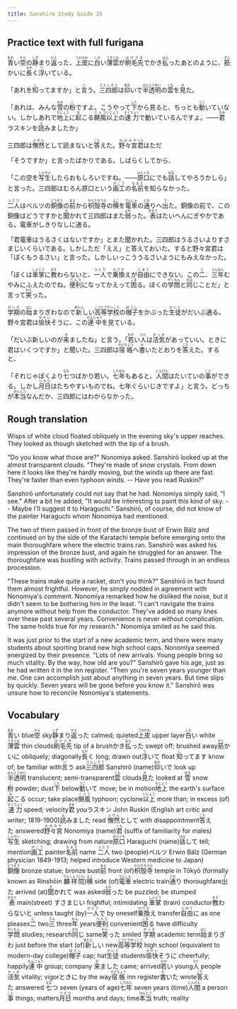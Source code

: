```yaml
---
title: Sanshiro Study Guide 25
---
```


## Practice text with full furigana

<p>
<ruby><rb>青</rb><rt>あお</rt></ruby>い<ruby><rb>空</rb><rt>そら</rt></ruby>の<ruby><rb>静</rb><rt>しず</rt></ruby>まり<ruby><rb>返</rb><rt>かえ</rt></ruby>った、<ruby><rb>上皮</rb><rt>うわかわ</rt></ruby>に<ruby><rb>白</rb><rt>しろ</rt></ruby>い<ruby><rb>薄雲</rb><rt>うすぐも</rt></ruby>が<ruby><rb>刷毛先</rb><rt>はけさき</rt></ruby>でかき<ruby><rb>払</rb><rt>はら</rt></ruby>ったあとのように、<ruby><rb>筋</rb><rt>すじ</rt></ruby>かいに<ruby><rb>長</rb><rt>なが</rt></ruby>く<ruby><rb>浮</rb><rt>う</rt></ruby>いている。
</p>

<p>
「あれを<ruby><rb>知</rb><rt>し</rt></ruby>ってますか」と<ruby><rb>言</rb><rt>い</rt></ruby>う。<ruby><rb>三四郎</rb><rt>さんしろう</rt></ruby>は<ruby><rb>仰</rb><rt>あお</rt></ruby>いで<ruby><rb>半透明</rb><rt>はんとうめい</rt></ruby>の<ruby><rb>雲</rb><rt>くも</rt></ruby>を<ruby><rb>見</rb><rt>み</rt></ruby>た。
</p>

<p>
「あれは、みんな<ruby><rb>雪</rb><rt>ゆき</rt></ruby>の<ruby><rb>粉</rb><rt>こ</rt></ruby>ですよ。こうやって<ruby><rb>下</rb><rt>した</rt></ruby>から見ると、ちっとも<ruby><rb>動</rb><rt>うご</rt></ruby>いていない。しかしあれで<ruby><rb>地上</rb><rt>ちじょう</rt></ruby>に<ruby><rb>起</rb><rt>お</rt></ruby>こる<ruby><rb>颶風</rb><rt>ぐふう</rt></ruby><ruby><rb>以上</rb><rt>いじょう</rt></ruby>の<ruby><rb>速力</rb><rt>そくりょく</rt></ruby>で動いているんですよ。――<ruby><rb>君</rb><rt>きみ</rt></ruby>ラスキンを<ruby><rb>読</rb><rt>よ</rt></ruby>みましたか」
</p>

<p>
三四郎は<ruby><rb>憮然</rb><rt>ぶぜん</rt></ruby>として読まないと<ruby><rb>答</rb><rt>こた</rt></ruby>えた。<ruby><rb>野々宮</rb><rt>ののみや</rt></ruby><ruby><rb>君</rb><rt>くん</rt></ruby>はただ
</p>

「そうですか」と言ったばかりである。しばらくしてから、

<p>
「この空を<ruby><rb>写生</rb><rt>しゃせい</rt></ruby>したらおもしろいですね。――<ruby><rb>原口</rb><rt>はらぐち</rt></ruby>にでも<ruby><rb>話</rb><rt>はな</rt></ruby>してやろうかしら」と言った。三四郎はむろん原口という<ruby><rb>画工</rb><rt>がこう</rt></ruby>の<ruby><rb>名前</rb><rt>なまえ</rt></ruby>を知らなかった。
</p>

<p>
<ruby><rb>二人</rb><rt>ふたり</rt></ruby>はベルツの<ruby><rb>銅像</rb><rt>どうぞう</rt></ruby>の<ruby><rb>前</rb><rt>まえ</rt></ruby>から<ruby><rb>枳殻寺</rb><rt>からたちでら</rt></ruby>の<ruby><rb>横</rb><rt>よこ</rt></ruby>を<ruby><rb>電車</rb><rt>でんしゃ</rt></ruby>の<ruby><rb>通</rb><rt>とお</rt></ruby>りへ<ruby><rb>出</rb><rt>で</rt></ruby>た。銅像の前で、この銅像はどうですかと<ruby><rb>聞</rb><rt>き</rt></ruby>かれて三四郎はまた<ruby><rb>弱</rb><rt>よわ</rt></ruby>った。<ruby><rb>表</rb><rt>おもて</rt></ruby>はたいへんにぎやかである。電車がしきりなしに通る。
</p>

<p>
「君電車はうるさくはないですか」とまた聞かれた。三四郎はうるさいよりすさまじいくらいである。しかしただ「ええ」と答えておいた。すると野々宮君は「ぼくもうるさい」と言った。しかしいっこううるさいようにもみえなかった。
</p>

<p>
「ぼくは<ruby><rb>車掌</rb><rt>しゃとう</rt></ruby>に<ruby><rb>教</rb><rt>おそ</rt></ruby>わらないと、<ruby><rb>一人</rb><rt>ひとり</rt></ruby>で<ruby><rb>乗換</rb><rt>のりか</rt></ruby>えが<ruby><rb>自由</rb><rt>じゆう</rt></ruby>にできない。この<ruby><rb>二</rb><rt>に</rt></ruby>、<ruby><rb>三</rb><rt>さん</rt></ruby><ruby><rb>年</rb><rt>ねん</rt></ruby>むやみにふえたのでね。<ruby><rb>便利</rb><rt>べんり</rt></ruby>になってかえって<ruby><rb>困</rb><rt>こま</rt></ruby>る。ぼくの<ruby><rb>学問</rb><rt>がくもん</rt></ruby>と<ruby><rb>同</rb><rt>おな</rt></ruby>じことだ」と言って<ruby><rb>笑</rb><rt>わら</rt></ruby>った。
</p>

<p>
<ruby><rb>学期</rb><rt>がっき</rt></ruby>の<ruby><rb>始</rb><rt>はじ</rt></ruby>まりぎわなので<ruby><rb>新</rb><rt>あたら</rt></ruby>しい<ruby><rb>高等学校</rb><rt>こうとうがっこう</rt></ruby>の<ruby><rb>帽子</rb><rt>ぼうし</rt></ruby>をかぶった<ruby><rb>生徒</rb><rt>せいと</rt></ruby>がだいぶ通る。野々宮君は<ruby><rb>愉快</rb><rt>ゆかい</rt></ruby>そうに、この<ruby><rb>連中</rb><rt>れんじゅう</rt></ruby>を見ている。
</p>

<p>
「だいぶ新しいのが<ruby><rb>来</rb><rt>き</rt></ruby>ましたね」と言う。「<ruby><rb>若</rb><rt>わか</rt></ruby>い<ruby><rb>人</rb><rt>ひと</rt></ruby>は<ruby><rb>活気</rb><rt>かっき</rt></ruby>があっていい。ときに君はいくつですか」と聞いた。三四郎は<ruby><rb>宿帳</rb><rt>やどちょう</rt></ruby>へ<ruby><rb>書</rb><rt>か</rt></ruby>いたとおりを<ruby><rb>答</rb><rt>こた</rt></ruby>えた。すると、
</p>

<p>
「それじゃぼくより<ruby><rb>七</rb><rt>なな</rt></ruby>つばかり若い。<ruby><rb>七年</rb><rt>しちねん</rt></ruby>もあると、<ruby><rb>人間</rb><rt>にんげん</rt></ruby>はたいていの<ruby><rb>事</rb><rt>こと</rt></ruby>ができる。しかし<ruby><rb>月日</rb><rt>つきひ</rt></ruby>はたちやすいものでね。七年ぐらいじきですよ」と言う。どっちが<ruby><rb>本当</rb><rt>ほんとう</rt></ruby>なんだか、三四郎にはわからなかった。
</p>


## Rough translation

Wisps of white cloud floated obliquely in the evening sky's upper reaches. They looked as though sketched with the tip of a brush.

"Do you know what those are?" Nonomiya asked. Sanshirō looked up at the almost transparent clouds. "They're made of snow crystals. From down here it looks like they're hardly moving, but the winds up there are fast. They're faster than even typhoon winds. -- Have you read Ruskin?" 

Sanshirō unfortunately could not say that he had. Nonomiya simply said, "I see." After a bit he added, "It would be interesting to paint this kind of sky. -- Maybe I'll suggest it to Haraguchi." Sanshirō, of course, did not know of the painter Haraguchi whom Nonomiya had mentioned.

The two of them passed in front of the bronze bust of Erwin Bälz and continued on by the side of the Karatachi temple before emerging onto the main thoroughfare where the electric trains ran. Sanshirō was asked his impression of the bronze bust, and again he struggled for an answer. The thoroughfare was bustling with activity. Trains passed through in an endless procession.

"These trains make quite a racket, don't you think?" Sanshirō in fact found them almost frightful. However, he simply nodded in agreement with Nonomiya's comment. Nonomiya remarked how he disliked the noise, but it didn't seem to be bothering him in the least. "I can't navigate the trains anymore without help from the conductor. They've added so many lines over these past several years. Convenience is never without complication. The same holds true for my research." Nonomiya smiled as he said this.

It was just prior to the start of a new academic term, and there were many students about sporting brand new high school caps. Nonomiya seemed energized by their presence. "Lots of new arrivals. Young people bring so much vitality. By the way, how old are you?" Sanshirō gave his age, just as he had written it in the inn register. "Then you're seven years younger than me. One can accomplish just about anything in seven years. But time slips by quickly. Seven years will be gone before you know it." Sanshirō was unsure how to reconcile Nonomiya's statements.       


## Vocabulary

<p>
<span class="vocabstudy"><ruby><rb>青</rb><rt>あお</rt></ruby>い&nbsp;blue</span><span class="vocabstudy"><ruby><rb>空</rb><rt>そら</rt></ruby>&nbsp;sky</span><span class="vocabstudy"><ruby><rb>静</rb><rt>しず</rt></ruby>まり<ruby><rb>返</rb><rt>かえ</rt></ruby>った&nbsp;calmed; quieted</span><span class="vocabstudy"><ruby><rb>上皮</rb><rt>うわかわ</rt></ruby>&nbsp;upper layer</span><span class="vocabstudy"><ruby><rb>白</rb><rt>しろ</rt></ruby>い&nbsp;white</span><span class="vocabstudy"><ruby><rb>薄雲</rb><rt>うすぐも</rt></ruby>&nbsp;thin clouds</span><span class="vocabstudy"><ruby><rb>刷毛先</rb><rt>はけさき</rt></ruby>&nbsp;tip of a brush</span><span class="vocabstudy">かき<ruby><rb>払</rb><rt>はら</rt></ruby>った&nbsp;swept off; brushed away</span><span class="vocabstudy"><ruby><rb>筋</rb><rt>すじ</rt></ruby>かいに&nbsp;obliquely; diagonally</span><span class="vocabstudy"><ruby><rb>長</rb><rt>なが</rt></ruby>く&nbsp;long; drawn out</span><span class="vocabstudy"><ruby><rb>浮</rb><rt>う</rt></ruby>いて&nbsp;float</span>
<span class="vocabstudy"><ruby><rb>知</rb><rt>し</rt></ruby>ってます&nbsp;know of; be familiar with</span><span class="vocabstudy"><ruby><rb>言</rb><rt>い</rt></ruby>う&nbsp;ask</span><span class="vocabstudy"><ruby><rb>三四郎</rb><rt>さんしろう</rt></ruby>&nbsp;Sanshirō (name)</span><span class="vocabstudy"><ruby><rb>仰</rb><rt>あお</rt></ruby>いで&nbsp;look up</span><span class="vocabstudy"><ruby><rb>半透明</rb><rt>はんとうめい</rt></ruby>&nbsp;translucent; semi-transparent</span><span class="vocabstudy"><ruby><rb>雲</rb><rt>くも</rt></ruby>&nbsp;clouds</span><span class="vocabstudy"><ruby><rb>見</rb><rt>み</rt></ruby>た&nbsp;looked at</span>
<span class="vocabstudy"><ruby><rb>雪</rb><rt>ゆき</rt></ruby>&nbsp;snow</span><span class="vocabstudy"><ruby><rb>粉</rb><rt>こ</rt></ruby>&nbsp;powder; dust</span><span class="vocabstudy"><ruby><rb>下</rb><rt>した</rt></ruby>&nbsp;below</span><span class="vocabstudy"><ruby><rb>動</rb><rt>うご</rt></ruby>いて&nbsp;move; be in motion</span><span class="vocabstudy"><ruby><rb>地上</rb><rt>ちじょう</rt></ruby>&nbsp;the earth's surface</span><span class="vocabstudy"><ruby><rb>起</rb><rt>お</rt></ruby>こる&nbsp;occur; take place</span><span class="vocabstudy"><ruby><rb>颶風</rb><rt>ぐふう</rt></ruby>&nbsp;typhoon; cyclone</span><span class="vocabstudy"><ruby><rb>以上</rb><rt>いじょう</rt></ruby>&nbsp;more than; in excess (of)</span><span class="vocabstudy"><ruby><rb>速力</rb><rt>そくりょく</rt></ruby>&nbsp;speed; velocity</span><span class="vocabstudy"><ruby><rb>君</rb><rt>きみ</rt></ruby>&nbsp;you</span><span class="vocabstudy">ラスキン&nbsp;John Ruskin (English art critic and writer; 1819-1900)</span><span class="vocabstudy"><ruby><rb>読</rb><rt>よ</rt></ruby>みました&nbsp;read</span>
<span class="vocabstudy"><ruby><rb>憮然</rb><rt>ぶぜん</rt></ruby>として&nbsp;with disappointment</span><span class="vocabstudy"><ruby><rb>答</rb><rt>こた</rt></ruby>えた&nbsp;answered</span><span class="vocabstudy"><ruby><rb>野々宮</rb><rt>ののみや</rt></ruby>&nbsp;Nonomiya (name)</span><span class="vocabstudy"><ruby><rb>君</rb><rt>くん</rt></ruby>&nbsp;(suffix of familiarity for males)</span>
<span class="vocabstudy"><ruby><rb>写生</rb><rt>しゃせい</rt></ruby>&nbsp;sketching; drawing from nature</span><span class="vocabstudy"><ruby><rb>原口</rb><rt>はらぐち</rt></ruby>&nbsp;Haraguchi (name)</span><span class="vocabstudy"><ruby><rb>話</rb><rt>はな</rt></ruby>して&nbsp;tell; mention</span><span class="vocabstudy"><ruby><rb>画工</rb><rt>がこう</rt></ruby>&nbsp;painter</span><span class="vocabstudy"><ruby><rb>名前</rb><rt>なまえ</rt></ruby>&nbsp;name</span>
<span class="vocabstudy"><ruby><rb>二人</rb><rt>ふたり</rt></ruby>&nbsp;two (people)</span><span class="vocabstudy">ベルツ&nbsp;Erwin Bälz (German physician 1849-1913; helped introduce Western medicine to Japan)</span><span class="vocabstudy"><ruby><rb>銅像</rb><rt>どうぞう</rt></ruby>&nbsp;bronze statue; bronze bust</span><span class="vocabstudy"><ruby><rb>前</rb><rt>まえ</rt></ruby>&nbsp;front (of)</span><span class="vocabstudy"><ruby><rb>枳殻寺</rb><rt>からたちでら</rt></ruby>&nbsp;temple in Tōkyō (formally known as Rinshōin&nbsp;<ruby><rb>麟祥院</rb><rt>りんしょういん</rt></ruby>)</span><span class="vocabstudy"><ruby><rb>横</rb><rt>よこ</rt></ruby>&nbsp;side (of)</span><span class="vocabstudy"><ruby><rb>電車</rb><rt>でんしゃ</rt></ruby>&nbsp;electric train</span><span class="vocabstudy"><ruby><rb>通</rb><rt>とお</rt></ruby>り&nbsp;thoroughfare</span><span class="vocabstudy"><ruby><rb>出</rb><rt>で</rt></ruby>た&nbsp;arrived (at)</span><span class="vocabstudy"><ruby><rb>聞</rb><rt>き</rt></ruby>かれて&nbsp;was asked</span><span class="vocabstudy"><ruby><rb>弱</rb><rt>よわ</rt></ruby>った&nbsp;be puzzled; be stumped</span><span class="vocabstudy"><ruby><rb>表</rb><rt>おもて</rt></ruby>&nbsp;main(street)</span>
<span class="vocabstudy">すさまじい&nbsp;frightful; intimidating</span>
<span class="vocabstudy"><ruby><rb>車掌</rb><rt>しゃとう</rt></ruby>&nbsp;(train) conductor</span><span class="vocabstudy"><ruby><rb>教</rb><rt>おそ</rt></ruby>わらないと&nbsp;unless taught (by)</span><span class="vocabstudy"><ruby><rb>一人</rb><rt>ひとり</rt></ruby>で&nbsp;by oneself</span><span class="vocabstudy"><ruby><rb>乗換</rb><rt>のりか</rt></ruby>え&nbsp;transfer</span><span class="vocabstudy"><ruby><rb>自由</rb><rt>じゆう</rt></ruby>に&nbsp;as one pleases</span><span class="vocabstudy"><ruby><rb>二</rb><rt>に</rt></ruby>&nbsp;two</span><span class="vocabstudy"><ruby><rb>三</rb><rt>さん</rt></ruby>&nbsp;three</span><span class="vocabstudy"><ruby><rb>年</rb><rt>ねん</rt></ruby>&nbsp;years</span><span class="vocabstudy"><ruby><rb>便利</rb><rt>べんり</rt></ruby>&nbsp;convenient</span><span class="vocabstudy"><ruby><rb>困</rb><rt>こま</rt></ruby>る&nbsp;have difficulty</span><span class="vocabstudy"><ruby><rb>学問</rb><rt>がくもん</rt></ruby>&nbsp;studies; research</span><span class="vocabstudy"><ruby><rb>同</rb><rt>おな</rt></ruby>じ&nbsp;same</span><span class="vocabstudy"><ruby><rb>笑</rb><rt>わら</rt></ruby>った&nbsp;smiled</span>
<span class="vocabstudy"><ruby><rb>学期</rb><rt>がっき</rt></ruby>&nbsp;academic term</span><span class="vocabstudy"><ruby><rb>始</rb><rt>はじ</rt></ruby>まりぎわ&nbsp;just before the start (of)</span><span class="vocabstudy"><ruby><rb>新</rb><rt>あたら</rt></ruby>しい&nbsp;new</span><span class="vocabstudy"><ruby><rb>高等学校</rb><rt>こうとうがっこう</rt></ruby>&nbsp;high school (equivalent to modern-day college)</span><span class="vocabstudy"><ruby><rb>帽子</rb><rt>ぼうし</rt></ruby>&nbsp;cap; hat</span><span class="vocabstudy"><ruby><rb>生徒</rb><rt>せいと</rt></ruby>&nbsp;students</span><span class="vocabstudy"><ruby><rb>愉快</rb><rt>ゆかい</rt></ruby>そうに&nbsp;cheerfully; happily</span><span class="vocabstudy"><ruby><rb>連中</rb><rt>れんじゅう</rt></ruby>&nbsp;group; company</span>
<span class="vocabstudy"><ruby><rb>来</rb><rt>き</rt></ruby>ました&nbsp;came; arrived</span><span class="vocabstudy"><ruby><rb>若</rb><rt>わか</rt></ruby>い&nbsp;young</span><span class="vocabstudy"><ruby><rb>人</rb><rt>ひと</rt></ruby>&nbsp;people</span><span class="vocabstudy"><ruby><rb>活気</rb><rt>かっき</rt></ruby>&nbsp;vitality; vigor</span><span class="vocabstudy">ときに&nbsp;by the way</span><span class="vocabstudy"><ruby><rb>宿帳</rb><rt>やどちょう</rt></ruby>&nbsp;inn register</span><span class="vocabstudy"><ruby><rb>書</rb><rt>か</rt></ruby>いた&nbsp;wrote</span><span class="vocabstudy"><ruby><rb>答</rb><rt>こた</rt></ruby>えた&nbsp;answered</span>
<span class="vocabstudy"><ruby><rb>七</rb><rt>なな</rt></ruby>つ&nbsp;seven (years of age)</span><span class="vocabstudy"><ruby><rb>七年</rb><rt>しちねん</rt></ruby>&nbsp;seven years (time)</span><span class="vocabstudy"><ruby><rb>人間</rb><rt>にんげん</rt></ruby>&nbsp;a person</span><span class="vocabstudy"><ruby><rb>事</rb><rt>こと</rt></ruby>&nbsp;things; matters</span><span class="vocabstudy"><ruby><rb>月日</rb><rt>つきひ</rt></ruby>&nbsp;months and days; time</span><span class="vocabstudy"><ruby><rb>本当</rb><rt>ほんとう</rt></ruby>&nbsp;truth; reality</span>
</p>

